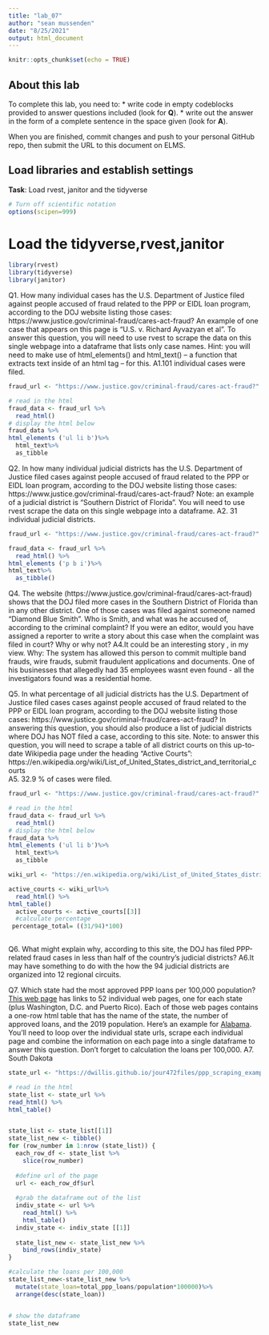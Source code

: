 ```yaml
---
title: "lab_07"
author: "sean mussenden"
date: "8/25/2021"
output: html_document
---
```


```r
knitr::opts_chunk$set(echo = TRUE)
```

## About this lab

To complete this lab, you need to:
* write code in empty codeblocks provided to answer questions included (look for **Q**).
* write out the answer in the form of a complete sentence in the space given (look for **A**).

When you are finished, commit changes and push to your personal GitHub repo, then submit the URL to this document on ELMS.

## Load libraries and establish settings
**Task**: Load rvest, janitor and the tidyverse
```r
# Turn off scientific notation
options(scipen=999)
```
# Load the tidyverse,rvest,janitor

```r
library(rvest)
library(tidyverse)
library(janitor)
```


Q1. How many individual cases has the U.S. Department of Justice filed against people accused of fraud related to the PPP or EIDL loan program, according to the DOJ website listing those cases: https://www.justice.gov/criminal-fraud/cares-act-fraud?  An example of one case that appears on this page is "U.S. v. Richard Ayvazyan et al". To answer this question, you will need to use rvest to scrape the data on this single webpage into a dataframe that lists only case names. Hint: you will need to make use of html_elements() and html_text() -- a function that extracts text inside of an html tag -- for this.
A1.101 individual cases were filed. 

```r
fraud_url <- "https://www.justice.gov/criminal-fraud/cares-act-fraud?"
```
```r
# read in the html
fraud_data <- fraud_url %>%
  read_html()
# display the html below
fraud_data %>%
html_elements ('ul li b')%>%
  html_text%>%
  as_tibble

```

Q2. In how many individual judicial districts has the U.S. Department of Justice filed cases against people accused of fraud related to the PPP or EIDL loan program, according to the DOJ website listing those cases: https://www.justice.gov/criminal-fraud/cares-act-fraud?  Note: an example of a judicial district is "Southern District of Florida". You will need to use rvest scrape the data on this single webpage into a dataframe.
A2. 31 individual judicial districts.

```r
fraud_url <- "https://www.justice.gov/criminal-fraud/cares-act-fraud?"

fraud_data <- fraud_url %>%
  read_html() %>%
html_elements ('p b i')%>%
html_text%>%
  as_tibble()

```

Q4. The website (https://www.justice.gov/criminal-fraud/cares-act-fraud) shows that the DOJ filed more cases in the Southern District of Florida than in any other district. One of those cases was filed against someone named "Diamond Blue Smith". Who is Smith, and what was he accused of, according to the criminal complaint? If you were an editor, would you have assigned a reporter to write a story about this case when the complaint was filed in court? Why or why not?
A4.It could be an interesting story , in my view. Why: The system has allowed this person to commit multiple band frauds, wire frauds, submit fraudulent applications and documents. One of his businesses that allegedly had 35 employees wasnt even found - all the investigators found was a residential home. 

Q5. In what percentage of all judicial districts has the U.S. Department of Justice filed cases cases against people accused of fraud related to the PPP or EIDL loan program, according to the DOJ website listing those cases: https://www.justice.gov/criminal-fraud/cares-act-fraud? In answering this question, you should also produce a list of judicial districts where DOJ has NOT filed a case, according to this site.  Note: to answer this question, you will need to scrape a table of all district courts on this up-to-date Wikipedia page under the heading "Active Courts": https://en.wikipedia.org/wiki/List_of_United_States_district_and_territorial_courts  
A5. 32.9 % of cases were filed. 


```r
fraud_url <- "https://www.justice.gov/criminal-fraud/cares-act-fraud?"

# read in the html
fraud_data <- fraud_url %>%
  read_html()
# display the html below
fraud_data %>%
html_elements ('ul li b')%>%
  html_text%>%
  as_tibble

wiki_url <- "https://en.wikipedia.org/wiki/List_of_United_States_district_and_territorial_courts"

active_courts <- wiki_url%>%
  read_html() %>%
html_table() 
  active_courts <- active_courts[[3]]
  #calculate percentage 
 percentage_total= ((31/94)*100)
  

```
Q6. What might explain why, according to this site, the DOJ has filed PPP-related fraud cases in less than half of the country's judicial districts?
A6.It may have something to do with the how the 94 judicial districts are organized into 12 regional circuits.  

Q7. Which state had the most approved PPP loans per 100,000 population? [This web page](https://dwillis.github.io/jour472files/ppp_scraping_example/index.html) has links to 52 individual web pages, one for each state (plus Washington, D.C. and Puerto Rico). Each of those web pages contains a one-row html table that has the name of the state, the number of approved loans, and the 2019 population. Here's an example for [Alabama](https://dwillis.github.io/jour472files/ppp_scraping_example/states/alabama.html). You'll need to loop over the individual state urls, scrape each individual page and combine the information on each page into a single dataframe to answer this question. Don't forget to calculation the loans per 100,000.
A7. South Dakota
```r
state_url <- "https://dwillis.github.io/jour472files/ppp_scraping_example/index.html"

# read in the html
state_list <- state_url %>% 
read_html() %>%
html_table() 


state_list <- state_list[[1]]
state_list_new <- tibble()
for (row_number in 1:nrow (state_list)) {
  each_row_df <- state_list %>%
    slice(row_number)
  
  #define url of the page
  url <- each_row_df$url
  
  #grab the dataframe out of the list 
  indiv_state <- url %>%
    read_html() %>%
    html_table()
  indiv_state <- indiv_state [[1]]
  
  state_list_new <- state_list_new %>%
    bind_rows(indiv_state)
}

#calculate the loans per 100,000 
state_list_new<-state_list_new %>%
  mutate(state_loan=total_ppp_loans/population*100000)%>%
  arrange(desc(state_loan))


# show the dataframe
state_list_new

```
